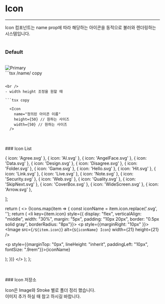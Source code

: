 
# Icon
---
Icon 컴포넌트는 name prop에 따라 해당하는 아이콘을 동적으로 불러와 렌더링하는 시스템입니다.
<br />
<br />
### Default
<br />


<div style={{ border: "0.5px solid gray", borderRadius: "8px", display: "flex", justifyContent: "center", alignItems: "center", padding: "32px" }}>
  <Image src="/Iconlist.png" alt="Primary" width={500} height={200}  />
</div>
```tsx /name/ copy

  <Icon name="정의된 아이콘 이름" />

```

<br />
- width height 조정을 원할 때

```tsx copy

  <Icon 
    name="정의된 아이콘 이름" 
    height={50} // 원하는 사이즈
    width={50} // 원하는 사이즈
  />

```

<br />
<br />
### Icon List
<br />


  { icon: 'Agree.svg' },
  { icon: 'AI.svg' },
  { icon: 'AngelFace.svg' },
  { icon: 'Data.svg' },
  { icon: 'Design.svg' },
  { icon: 'Disagree.svg' },
  { icon: 'Folder.svg' },
  { icon: 'Game.svg' },
  { icon: 'Hello.svg' },
  { icon: 'Hit.svg' },
  { icon: 'Link.svg' },
  { icon: 'Live.svg' },
  { icon: 'Note.svg' },
  { icon: 'Security.svg' },
  { icon: 'Web.svg' },
  { icon: 'Quality.svg' },
  { icon: 'SkipNext.svg' },
  { icon: 'CoverBox.svg' },
  { icon: 'WideScreen.svg' },
  { icon: 'Arrow.svg' },
  
];

  return (
    <>
      {Icons.map(item => {
        const iconName = item.icon.replace('.svg', ''); 
        return (
          <li key={item.icon} style={{ display: "flex", verticalAlign: "middle", width: "30%", margin: "5px", padding: "10px 20px", border: "0.5px solid gray", borderRadius: "8px"}}>
            <p style={{marginRight: "10px" }}>
              <Image
                src={`/${item.icon}`}
                alt={`${iconName} Icon`}
                width={21}
                height={21}
              /> 
            </p>
            <p style={{marginTop: "0px", lineHeight: "inherit", paddingLeft: "10px", fontSize: ".9rem"}}>{iconName}</p>
          </li>
        );
      })}
    </>
  );
};

<ul style={{ display: "flex", verticalAlign: "middle", flexFlow: "wrap"}}>
<IconList></IconList>
</ul>

<br />
<br />
### Icon 저장소

Icon은 Image와 Stroke 별로 폴더 정리 했습니다. <br />
이미지 추가 하실 때 참고 하시길 바랍니다.

 
<FileTree>
  <FileTree.Folder name="icons" defaultOpen>
    <FileTree.Folder name="imgIcon">
      <FileTree.File name="icon.svg" />
    </FileTree.Folder>
    <FileTree.Folder name="stroke">
       <FileTree.File name="icon.svg" />
    </FileTree.Folder>
  </FileTree.Folder>
</FileTree>

